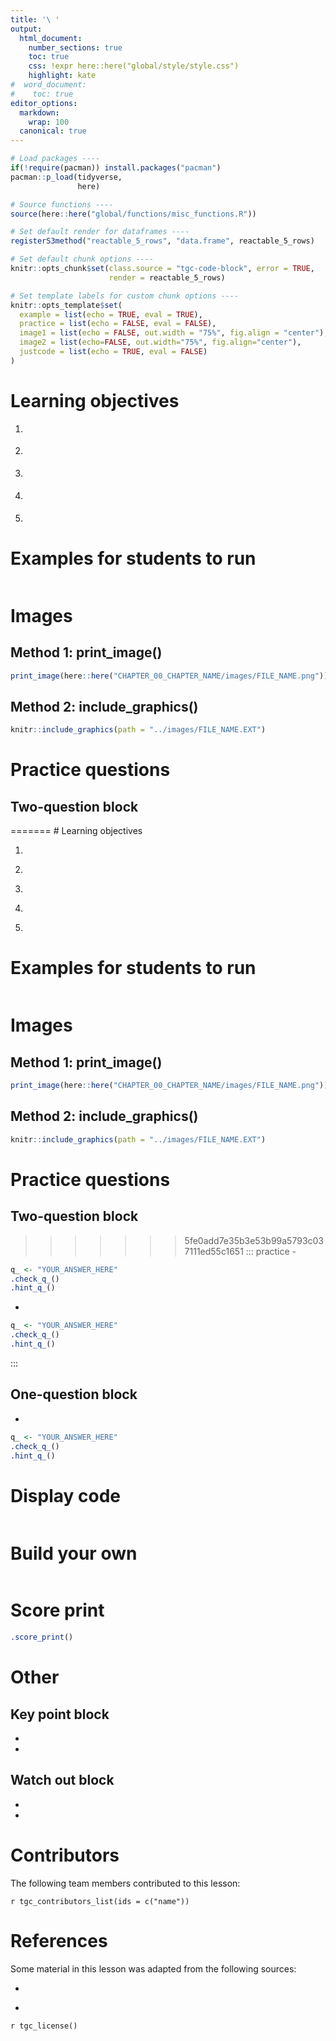 ```yaml
---
title: '\ '
output:
  html_document:
    number_sections: true
    toc: true
    css: !expr here::here("global/style/style.css")
    highlight: kate
#  word_document:
#    toc: true
editor_options:
  markdown:
    wrap: 100
  canonical: true
---
```


```r
# Load packages ----
if(!require(pacman)) install.packages("pacman")
pacman::p_load(tidyverse, 
               here)

# Source functions ----
source(here::here("global/functions/misc_functions.R"))

# Set default render for dataframes ----
registerS3method("reactable_5_rows", "data.frame", reactable_5_rows)

# Set default chunk options ----
knitr::opts_chunk$set(class.source = "tgc-code-block", error = TRUE,
                      render = reactable_5_rows)

# Set template labels for custom chunk options ----
knitr::opts_template$set(
  example = list(echo = TRUE, eval = TRUE),
  practice = list(echo = FALSE, eval = FALSE),
  image1 = list(echo = FALSE, out.width = "75%", fig.align = "center"),
  image2 = list(echo=FALSE, out.width="75%", fig.align="center"),
  justcode = list(echo = TRUE, eval = FALSE)
)
```

# Learning objectives

1.  <objective>

2.  <objective>

3.  <objective>

4.  <objective>

5.  <objective>


# Examples for students to run
```r

```

# Images

## Method 1: print_image()
```r
print_image(here::here("CHAPTER_00_CHAPTER_NAME/images/FILE_NAME.png"))
```

## Method 2: include_graphics()
```r
knitr::include_graphics(path = "../images/FILE_NAME.EXT")
```

# Practice questions

## Two-question block

=======
# Learning objectives

1.  <objective>

2.  <objective>

3.  <objective>

4.  <objective>

5.  <objective>


# Examples for students to run
```r

```

# Images

## Method 1: print_image()
```r
print_image(here::here("CHAPTER_00_CHAPTER_NAME/images/FILE_NAME.png"))
```

## Method 2: include_graphics()
```r
knitr::include_graphics(path = "../images/FILE_NAME.EXT")
```

# Practice questions

## Two-question block

>>>>>>> 5fe0add7e35b3e53b99a5793c037111ed55c1651
::: practice
- <question_text>
```r
q_ <- "YOUR_ANSWER_HERE" 
.check_q_()
.hint_q_()
```

- <question_text>
```r
q_ <- "YOUR_ANSWER_HERE" 
.check_q_()
.hint_q_()
```
:::

## One-question block

::: practice
- <question_text>
```r
q_ <- "YOUR_ANSWER_HERE" 
.check_q_()
.hint_q_()
```
:::

# Display code
```r

```

# Build your own
```r

```

# Score print
```r
.score_print()
```

# Other

## Key point block

::: key-point
-   <bullet point>
-   <bullet_point>
:::

## Watch out block

::: watch-out
-   <bullet_point>
-   <bullet_point>
:::

# Contributors {.unlisted .unnumbered}

The following team members contributed to this lesson:

`r tgc_contributors_list(ids = c("name"))`

# References {.unlisted .unnumbered}

Some material in this lesson was adapted from the following sources:

-   <ref>

-   <ref>

`r tgc_license()`
